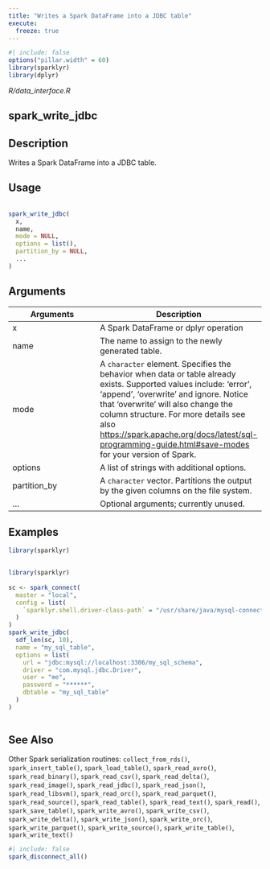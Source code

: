 ```yaml
---
title: "Writes a Spark DataFrame into a JDBC table"
execute:
  freeze: true
---
```


```r
#| include: false
options("pillar.width" = 60)
library(sparklyr) 
library(dplyr)
```

*R/data_interface.R*

## spark_write_jdbc

## Description
 Writes a Spark DataFrame into a JDBC table. 


## Usage
```r
 
spark_write_jdbc( 
  x, 
  name, 
  mode = NULL, 
  options = list(), 
  partition_by = NULL, 
  ... 
) 
```

## Arguments
|Arguments|Description|
|---|---|
| x | A Spark DataFrame or dplyr operation |
| name | The name to assign to the newly generated table. |
| mode | A `character` element. Specifies the behavior when data or   table already exists. Supported values include: 'error', 'append', 'overwrite' and   ignore. Notice that 'overwrite' will also change the column structure.    For more details see also [https://spark.apache.org/docs/latest/sql-programming-guide.html#save-modes](https://spark.apache.org/docs/latest/sql-programming-guide.html#save-modes)   for your version of Spark. |
| options | A list of strings with additional options. |
| partition_by | A `character` vector. Partitions the output by the given columns on the file system. |
| ... | Optional arguments; currently unused. |





## Examples
```r
library(sparklyr)
 
```
```r
library(sparklyr)
 
sc <- spark_connect( 
  master = "local", 
  config = list( 
    `sparklyr.shell.driver-class-path` = "/usr/share/java/mysql-connector-java-8.0.25.jar" 
  ) 
) 
spark_write_jdbc( 
  sdf_len(sc, 10), 
  name = "my_sql_table", 
  options = list( 
    url = "jdbc:mysql://localhost:3306/my_sql_schema", 
    driver = "com.mysql.jdbc.Driver", 
    user = "me", 
    password = "******", 
    dbtable = "my_sql_table" 
  ) 
) 
 
```

## See Also
 Other Spark serialization routines:  `collect_from_rds()`, `spark_insert_table()`, `spark_load_table()`, `spark_read_avro()`, `spark_read_binary()`, `spark_read_csv()`, `spark_read_delta()`, `spark_read_image()`, `spark_read_jdbc()`, `spark_read_json()`, `spark_read_libsvm()`, `spark_read_orc()`, `spark_read_parquet()`, `spark_read_source()`, `spark_read_table()`, `spark_read_text()`, `spark_read()`, `spark_save_table()`, `spark_write_avro()`, `spark_write_csv()`, `spark_write_delta()`, `spark_write_json()`, `spark_write_orc()`, `spark_write_parquet()`, `spark_write_source()`, `spark_write_table()`, `spark_write_text()` 


```r
#| include: false
spark_disconnect_all()
```
